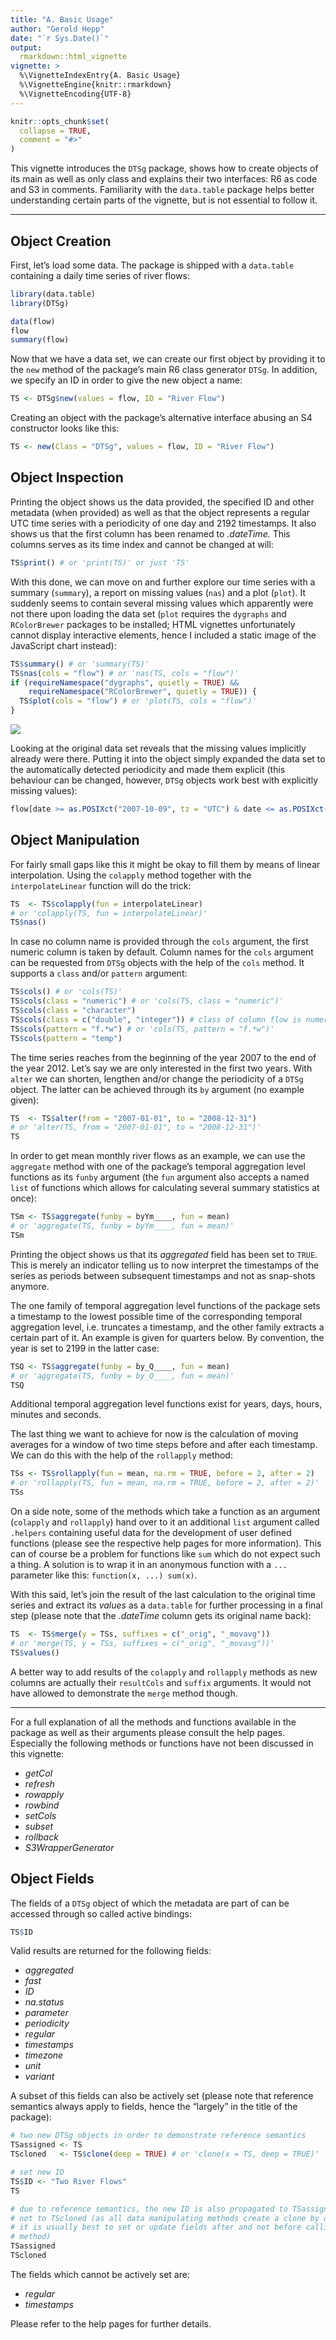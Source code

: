 ```yaml
---
title: "A. Basic Usage"
author: "Gerold Hepp"
date: "`r Sys.Date()`"
output:
  rmarkdown::html_vignette
vignette: >
  %\VignetteIndexEntry{A. Basic Usage}
  %\VignetteEngine{knitr::rmarkdown}
  %\VignetteEncoding{UTF-8}
---
```


```r
knitr::opts_chunk$set(
  collapse = TRUE,
  comment = "#>"
)
```

This vignette introduces the `DTSg` package, shows how to create objects of its main as well as only class and explains their two interfaces: R6 as code and S3 in comments. Familiarity with the `data.table` package helps better understanding certain parts of the vignette, but is not essential to follow it.

---

## Object Creation

First, let's load some data. The package is shipped with a `data.table` containing a daily time series of river flows:

```r
library(data.table)
library(DTSg)

data(flow)
flow
summary(flow)
```

Now that we have a data set, we can create our first object by providing it to the `new` method of the package's main R6 class generator `DTSg`. In addition, we specify an ID in order to give the new object a name:

```r
TS <- DTSg$new(values = flow, ID = "River Flow")
```

Creating an object with the package's alternative interface abusing an S4 constructor looks like this:

```r
TS <- new(Class = "DTSg", values = flow, ID = "River Flow")
```

## Object Inspection

Printing the object shows us the data provided, the specified ID and other metadata (when provided) as well as that the object represents a regular UTC time series with a periodicity of one day and 2192 timestamps. It also shows us that the first column has been renamed to *.dateTime.* This columns serves as its time index and cannot be changed at will:

```r
TS$print() # or 'print(TS)' or just 'TS'
```

With this done, we can move on and further explore our time series with a summary (`summary`), a report on missing values (`nas`) and a plot (`plot`). It suddenly seems to contain several missing values which apparently were not there upon loading the data set (`plot` requires the `dygraphs` and `RColorBrewer` packages to be installed; HTML vignettes unfortunately cannot display interactive elements, hence I included a static image of the JavaScript chart instead):

```r
TS$summary() # or 'summary(TS)'
TS$nas(cols = "flow") # or 'nas(TS, cols = "flow")'
if (requireNamespace("dygraphs", quietly = TRUE) &&
    requireNamespace("RColorBrewer", quietly = TRUE)) {
  TS$plot(cols = "flow") # or 'plot(TS, cols = "flow")'
}
```
![](plot.png)

Looking at the original data set reveals that the missing values implicitly already were there. Putting it into the object simply expanded the data set to the automatically detected periodicity and made them explicit (this behaviour can be changed, however, `DTSg` objects work best with explicitly missing values):

```r
flow[date >= as.POSIXct("2007-10-09", tz = "UTC") & date <= as.POSIXct("2007-11-13", tz = "UTC"), ]
```

## Object Manipulation

For fairly small gaps like this it might be okay to fill them by means of linear interpolation. Using the `colapply` method together with the `interpolateLinear` function will do the trick:

```r
TS  <- TS$colapply(fun = interpolateLinear)
# or 'colapply(TS, fun = interpolateLinear)'
TS$nas()
```

In case no column name is provided through the `cols` argument, the first numeric column is taken by default. Column names for the `cols` argument can be requested from `DTSg` objects with the help of the `cols` method. It supports a `class` and/or `pattern` argument:

```r
TS$cols() # or 'cols(TS)'
TS$cols(class = "numeric") # or 'cols(TS, class = "numeric")'
TS$cols(class = "character")
TS$cols(class = c("double", "integer")) # class of column flow is numeric
TS$cols(pattern = "f.*w") # or 'cols(TS, pattern = "f.*w")'
TS$cols(pattern = "temp")
```

The time series reaches from the beginning of the year 2007 to the end of the year 2012. Let's say we are only interested in the first two years. With `alter` we can shorten, lengthen and/or change the periodicity of a `DTSg` object. The latter can be achieved through its `by` argument (no example given):

```r
TS  <- TS$alter(from = "2007-01-01", to = "2008-12-31")
# or 'alter(TS, from = "2007-01-01", to = "2008-12-31")'
TS
```

In order to get mean monthly river flows as an example, we can use the `aggregate` method with one of the package's temporal aggregation level functions as its `funby` argument (the `fun` argument also accepts a named `list` of functions which allows for calculating several summary statistics at once):

```r
TSm <- TS$aggregate(funby = byYm____, fun = mean)
# or 'aggregate(TS, funby = byYm____, fun = mean)'
TSm
```

Printing the object shows us that its *aggregated* field has been set to `TRUE`. This is merely an indicator telling us to now interpret the timestamps of the series as periods between subsequent timestamps and not as snap-shots anymore.

The one family of temporal aggregation level functions of the package sets a timestamp to the lowest possible time of the corresponding temporal aggregation level, i.e. truncates a timestamp, and the other family extracts a certain part of it. An example is given for quarters below. By convention, the year is set to 2199 in the latter case:

```r
TSQ <- TS$aggregate(funby = by_Q____, fun = mean)
# or 'aggregate(TS, funby = by_Q____, fun = mean)'
TSQ
```

Additional temporal aggregation level functions exist for years, days, hours, minutes and seconds.

The last thing we want to achieve for now is the calculation of moving averages for a window of two time steps before and after each timestamp. We can do this with the help of the `rollapply` method:

```r
TSs <- TS$rollapply(fun = mean, na.rm = TRUE, before = 2, after = 2)
# or 'rollapply(TS, fun = mean, na.rm = TRUE, before = 2, after = 2)'
TSs
```

On a side note, some of the methods which take a function as an argument (`colapply` and `rollapply`) hand over to it an additional `list` argument called `.helpers` containing useful data for the development of user defined functions (please see the respective help pages for more information). This can of course be a problem for functions like `sum` which do not expect such a thing. A solution is to wrap it in an anonymous function with a `...` parameter like this: `function(x, ...) sum(x)`.

With this said, let's join the result of the last calculation to the original time series and extract its *values* as a `data.table` for further processing in a final step (please note that the *.dateTime* column gets its original name back):

```r
TS  <- TS$merge(y = TSs, suffixes = c("_orig", "_movavg"))
# or 'merge(TS, y = TSs, suffixes = c("_orig", "_movavg"))'
TS$values()
```

A better way to add results of the `colapply` and `rollapply` methods as new columns are actually their `resultCols` and `suffix` arguments. It would not have allowed to demonstrate the `merge` method though.

---

For a full explanation of all the methods and functions available in the package as well as their arguments please consult the help pages. Especially the following methods or functions have not been discussed in this vignette:

* *getCol*
* *refresh*
* *rowapply*
* *rowbind*
* *setCols*
* *subset*
* *rollback*
* *S3WrapperGenerator*

## Object Fields

The fields of a `DTSg` object of which the metadata are part of can be accessed through so called active bindings:

```r
TS$ID
```

Valid results are returned for the following fields:

* *aggregated*
* *fast*
* *ID*
* *na.status*
* *parameter*
* *periodicity*
* *regular*
* *timestamps*
* *timezone*
* *unit*
* *variant*

A subset of this fields can also be actively set (please note that reference semantics always apply to fields, hence the "largely" in the title of the package):

```r
# two new DTSg objects in order to demonstrate reference semantics
TSassigned <- TS
TScloned   <- TS$clone(deep = TRUE) # or 'clone(x = TS, deep = TRUE)'

# set new ID
TS$ID <- "Two River Flows"
TS

# due to reference semantics, the new ID is also propagated to TSassigned, but
# not to TScloned (as all data manipulating methods create a clone by default,
# it is usually best to set or update fields after and not before calling such a
# method)
TSassigned
TScloned
```

The fields which cannot be actively set are:

* *regular*
* *timestamps*

Please refer to the help pages for further details.
